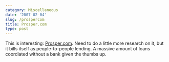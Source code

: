 ```yaml
---
category: Miscellaneous
date: '2007-02-04'
slug: /prospercom
title: Prosper.com
type: post
---
```



This is interesting: [Prosper.com](http://www.prosper.com/). Need
to do a little more research on it, but it bills itself as
people-to-people lending. A massive amount of loans coordiated
without a bank given the thumbs up.